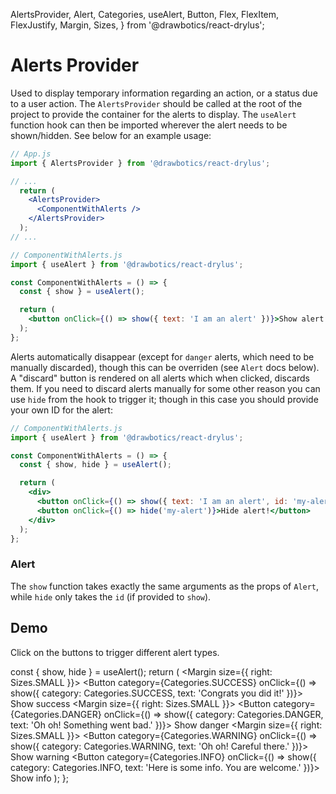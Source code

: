   AlertsProvider,
  Alert,
  Categories,
  useAlert,
  Button,
  Flex,
  FlexItem,
  FlexJustify,
  Margin,
  Sizes,
} from '@drawbotics/react-drylus';



# Alerts Provider
Used to display temporary information regarding an action, or a status due to a user action. The `AlertsProvider` should be called at the root of the project to provide the container for the alerts to display. The `useAlert` function hook can then be imported wherever the alert needs to be shown/hidden. See below for an example usage:

```jsx
// App.js
import { AlertsProvider } from '@drawbotics/react-drylus';

// ...
  return (
    <AlertsProvider>
      <ComponentWithAlerts />
    </AlertsProvider>
  );
// ...

// ComponentWithAlerts.js
import { useAlert } from '@drawbotics/react-drylus';

const ComponentWithAlerts = () => {
  const { show } = useAlert();

  return (
    <button onClick={() => show({ text: 'I am an alert' })}>Show alert when clicked!</button>
  );
};
```

Alerts automatically disappear (except for `danger` alerts, which need to be manually discarded), though this can be overriden (see `Alert` docs below). A "discard" button is rendered on all alerts which when clicked, discards them. If you need to discard alerts manually for some other reason you can use `hide` from the hook to trigger it; though in this case you should provide your own ID for the alert:

```jsx
// ComponentWithAlerts.js
import { useAlert } from '@drawbotics/react-drylus';

const ComponentWithAlerts = () => {
  const { show, hide } = useAlert();

  return (
    <div>
      <button onClick={() => show({ text: 'I am an alert', id: 'my-alert' })}>Show alert when clicked!</button>
      <button onClick={() => hide('my-alert')}>Hide alert!</button>
    </div>
  );
};
```

### Alert
The `show` function takes exactly the same arguments as the props of `Alert`, while `hide` only takes the `id` (if provided to `show`).

<Playground component={Alert}>
  <Alert category={Categories.DANGER} text="This is an information message" />
</Playground>


## Demo
Click on the buttons to trigger different alert types.

  const { show, hide } = useAlert();
  return (
    <Flex justify={FlexJustify.START}>
      <FlexItem>
        <Margin size={{ right: Sizes.SMALL }}>
          <Button category={Categories.SUCCESS} onClick={() => show({ category: Categories.SUCCESS, text: 'Congrats you did it!' })}>
            Show success
          </Button>
        </Margin>
      </FlexItem>
      <FlexItem>
        <Margin size={{ right: Sizes.SMALL }}>
          <Button category={Categories.DANGER} onClick={() => show({ category: Categories.DANGER, text: 'Oh oh! Something went bad.' })}>
            Show danger
          </Button>
        </Margin>
      </FlexItem>
      <FlexItem>
        <Margin size={{ right: Sizes.SMALL }}>
          <Button category={Categories.WARNING} onClick={() => show({ category: Categories.WARNING, text: 'Oh oh! Careful there.' })}>
            Show warning
          </Button>
        </Margin>
      </FlexItem>
      <FlexItem>
        <Button category={Categories.INFO} onClick={() => show({ category: Categories.INFO, text: 'Here is some info. You are welcome.' })}>
          Show info
        </Button>
      </FlexItem>
    </Flex>
  );
};

<AlertsProvider>
  <Demo />
</AlertsProvider>
